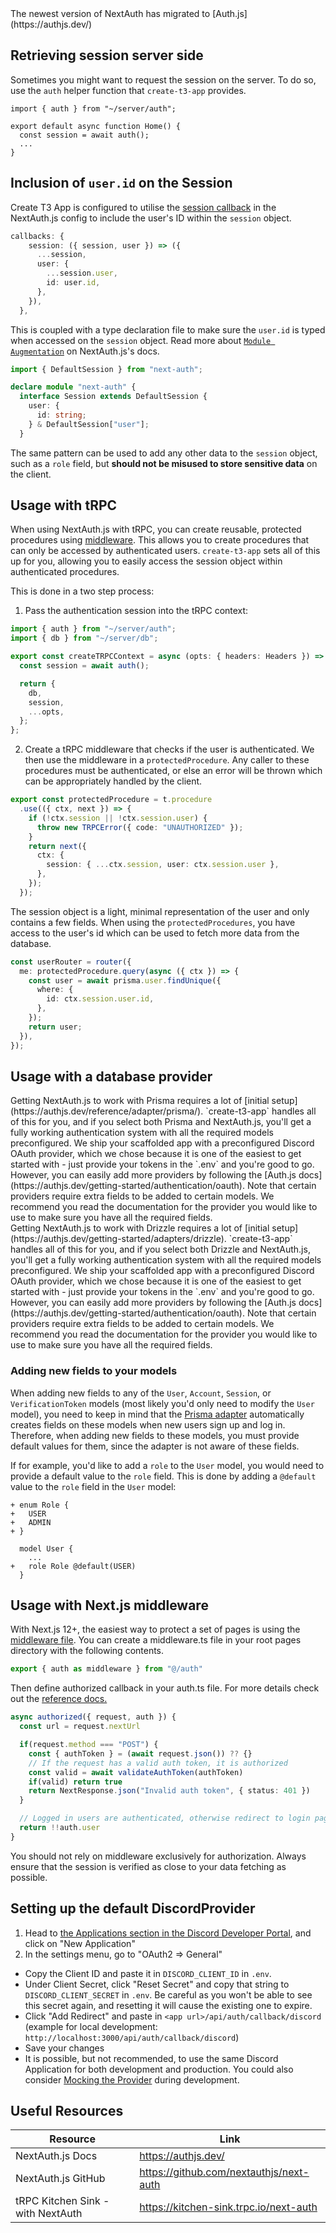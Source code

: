 
<Callout type="warning">
  The newest version of NextAuth has migrated to [Auth.js](https://authjs.dev/)
</Callout>

## Retrieving session server side

Sometimes you might want to request the session on the server. To do so, use the `auth` helper function that `create-t3-app` provides.

```tsx:app/page.tsx
import { auth } from "~/server/auth";

export default async function Home() {
  const session = await auth();
  ...
}
```

## Inclusion of `user.id` on the Session

Create T3 App is configured to utilise the [session callback](https://authjs.dev/guides/extending-the-session) in the NextAuth.js config to include the user's ID within the `session` object.

```ts:server/auth/config.ts
callbacks: {
    session: ({ session, user }) => ({
      ...session,
      user: {
        ...session.user,
        id: user.id,
      },
    }),
  },
```

This is coupled with a type declaration file to make sure the `user.id` is typed when accessed on the `session` object. Read more about [`Module Augmentation`](https://authjs.dev/getting-started/typescript#resources*module-augmentation) on NextAuth.js's docs.

```ts:server/auth/config.ts
import { DefaultSession } from "next-auth";

declare module "next-auth" {
  interface Session extends DefaultSession {
    user: {
      id: string;
    } & DefaultSession["user"];
  }
```

The same pattern can be used to add any other data to the `session` object, such as a `role` field, but **should not be misused to store sensitive data** on the client.

## Usage with tRPC

When using NextAuth.js with tRPC, you can create reusable, protected procedures using [middleware](https://trpc.io/docs/v10/middlewares). This allows you to create procedures that can only be accessed by authenticated users. `create-t3-app` sets all of this up for you, allowing you to easily access the session object within authenticated procedures.

This is done in a two step process:

1. Pass the authentication session into the tRPC context:

```ts:server/api/trpc.ts
import { auth } from "~/server/auth";
import { db } from "~/server/db";

export const createTRPCContext = async (opts: { headers: Headers }) => {
  const session = await auth();

  return {
    db,
    session,
    ...opts,
  };
};
```

2. Create a tRPC middleware that checks if the user is authenticated. We then use the middleware in a `protectedProcedure`. Any caller to these procedures must be authenticated, or else an error will be thrown which can be appropriately handled by the client.

```ts:server/api/trpc.ts
export const protectedProcedure = t.procedure
  .use(({ ctx, next }) => {
    if (!ctx.session || !ctx.session.user) {
      throw new TRPCError({ code: "UNAUTHORIZED" });
    }
    return next({
      ctx: {
        session: { ...ctx.session, user: ctx.session.user },
      },
    });
  });
```

The session object is a light, minimal representation of the user and only contains a few fields. When using the `protectedProcedures`, you have access to the user's id which can be used to fetch more data from the database.

```ts:server/api/routers/user.ts
const userRouter = router({
  me: protectedProcedure.query(async ({ ctx }) => {
    const user = await prisma.user.findUnique({
      where: {
        id: ctx.session.user.id,
      },
    });
    return user;
  }),
});
```

## Usage with a database provider

<Tabs slotOne="Prisma" slotTwo="Drizzle" tabName="db-provider">
  <div slot="1">
    Getting NextAuth.js to work with Prisma requires a lot of [initial
    setup](https://authjs.dev/reference/adapter/prisma/). `create-t3-app`
    handles all of this for you, and if you select both Prisma and NextAuth.js,
    you'll get a fully working authentication system with all the required
    models preconfigured. We ship your scaffolded app with a preconfigured
    Discord OAuth provider, which we chose because it is one of the easiest to
    get started with - just provide your tokens in the `.env` and you're good to
    go. However, you can easily add more providers by following the [Auth.js
    docs](https://authjs.dev/getting-started/authentication/oauth). Note that
    certain providers require extra fields to be added to certain models. We
    recommend you read the documentation for the provider you would like to use
    to make sure you have all the required fields.
  </div>
  <div slot="2">
    Getting NextAuth.js to work with Drizzle requires a lot of [initial
    setup](https://authjs.dev/getting-started/adapters/drizzle). `create-t3-app`
    handles all of this for you, and if you select both Drizzle and NextAuth.js,
    you'll get a fully working authentication system with all the required
    models preconfigured. We ship your scaffolded app with a preconfigured
    Discord OAuth provider, which we chose because it is one of the easiest to
    get started with - just provide your tokens in the `.env` and you're good to
    go. However, you can easily add more providers by following the [Auth.js
    docs](https://authjs.dev/getting-started/authentication/oauth). Note that
    certain providers require extra fields to be added to certain models. We
    recommend you read the documentation for the provider you would like to use
    to make sure you have all the required fields.
  </div>
</Tabs>

### Adding new fields to your models

When adding new fields to any of the `User`, `Account`, `Session`, or `VerificationToken` models (most likely you'd only need to modify the `User` model), you need to keep in mind that the [Prisma adapter](https://authjs.dev/reference/adapter/prisma/) automatically creates fields on these models when new users sign up and log in. Therefore, when adding new fields to these models, you must provide default values for them, since the adapter is not aware of these fields.

If for example, you'd like to add a `role` to the `User` model, you would need to provide a default value to the `role` field. This is done by adding a `@default` value to the `role` field in the `User` model:

```diff:prisma/schema.prisma
+ enum Role {
+   USER
+   ADMIN
+ }

  model User {
    ...
+   role Role @default(USER)
  }
```

## Usage with Next.js middleware

With Next.js 12+, the easiest way to protect a set of pages is using the [middleware file](https://authjs.dev/getting-started/session-management/protecting?framework=express#nextjs-middleware). You can create a middleware.ts file in your root pages directory with the following contents.

```middleware.ts
export { auth as middleware } from "@/auth"
```

Then define authorized callback in your auth.ts file. For more details check out the [reference docs.](https://authjs.dev/reference/nextjs#authorized)

```app/auth.ts
async authorized({ request, auth }) {
  const url = request.nextUrl

  if(request.method === "POST") {
    const { authToken } = (await request.json()) ?? {}
    // If the request has a valid auth token, it is authorized
    const valid = await validateAuthToken(authToken)
    if(valid) return true
    return NextResponse.json("Invalid auth token", { status: 401 })
  }

  // Logged in users are authenticated, otherwise redirect to login page
  return !!auth.user
}
```

<Callout type="warning">
  You should not rely on middleware exclusively for authorization. Always ensure
  that the session is verified as close to your data fetching as possible.
</Callout>

## Setting up the default DiscordProvider

1. Head to [the Applications section in the Discord Developer Portal](https://discord.com/developers/applications), and click on "New Application"
2. In the settings menu, go to "OAuth2 => General"

- Copy the Client ID and paste it in `DISCORD_CLIENT_ID` in `.env`.
- Under Client Secret, click "Reset Secret" and copy that string to `DISCORD_CLIENT_SECRET` in `.env`. Be careful as you won't be able to see this secret again, and resetting it will cause the existing one to expire.
- Click "Add Redirect" and paste in `<app url>/api/auth/callback/discord` (example for local development: <code class="break-all">http://localhost:3000/api/auth/callback/discord</code>)
- Save your changes
- It is possible, but not recommended, to use the same Discord Application for both development and production. You could also consider [Mocking the Provider](https://github.com/trpc/trpc/blob/main/examples/next-prisma-websockets-starter/src/pages/api/auth/%5B...nextauth%5D.ts) during development.

## Useful Resources

| Resource                          | Link                                    |
| --------------------------------- | --------------------------------------- |
| NextAuth.js Docs                  | https://authjs.dev/                     |
| NextAuth.js GitHub                | https://github.com/nextauthjs/next-auth |
| tRPC Kitchen Sink - with NextAuth | https://kitchen-sink.trpc.io/next-auth  |
